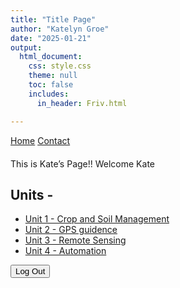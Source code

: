 ```yaml
---
title: "Title Page"
author: "Katelyn Groe"
date: "2025-01-21"
output:
  html_document:
    css: style.css
    theme: null
    toc: false
    includes:
      in_header: Friv.html

---
```


<nav>
  <a href="index.html">Home</a>
  <a href="contact.html">Contact</a>
</nav>



<p style="margin-bottom: 20px;">

This is Kate's Page!! Welcome Kate

## Units -  
- [Unit 1 - Crop and Soil Management](Module1.html)
- [Unit 2 - GPS guidence](Module2.html)
- [Unit 3 - Remote Sensing](Module3.html)
- [Unit 4 - Automation](Module1.html) 


<button onclick="logout()">Log Out</button>

<script>
    function logout() {
        netlifyIdentity.logout();
    }

    netlifyIdentity.on("logout", () => {
        window.location.href = "index.html"; // Redirect to home after logout
    });
</script>









